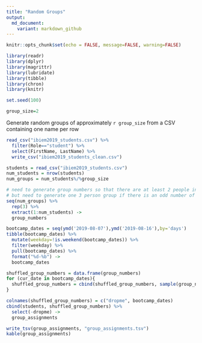 ```yaml
---
title: "Random Groups"
output:
  md_document:
    variant: markdown_github
---
```


```r
knitr::opts_chunk$set(echo = FALSE, message=FALSE, warning=FALSE)
```



```r

library(readr)
library(dplyr)
library(magrittr)
library(lubridate)
library(tibble)
library(chron)
library(knitr)

set.seed(100)

group_size=2
```

Generate random groups of approximately `r group_size` from a CSV containing one name per row

```r
read_csv("ibiem2019_students.csv") %>%
  filter(Role=="student") %>%
  select(FirstName, LastName) %>%
  write_csv("ibiem2019_students_clean.csv")
```

```r
students = read_csv("ibiem2019_students.csv")
num_students = nrow(students)
num_groups = num_students%/%group_size

# need to generate group numbers so that there are at least 2 people in each group
# but need to generate one 3 person group if there is an odd number of students
seq(num_groups) %>%
  rep(3) %>%
  extract(1:num_students) ->
  group_numbers
```


```r

bootcamp_dates = seq(ymd('2019-08-07'),ymd('2019-08-16'),by='days')
tibble(bootcamp_dates) %>%
  mutate(weekday=!is.weekend(bootcamp_dates)) %>%
  filter(weekday) %>%
  pull(bootcamp_dates) %>%
  format("%d-%b") ->
  bootcamp_dates

```

```r
shuffled_group_numbers = data.frame(group_numbers)
for (cur_date in bootcamp_dates){
  shuffled_group_numbers = cbind(shuffled_group_numbers, sample(group_numbers))
}

colnames(shuffled_group_numbers) = c("dropme", bootcamp_dates)
cbind(students, shuffled_group_numbers) %>%
  select(-dropme) ->
  group_assignments

write_tsv(group_assignments, "group_assignments.tsv")
kable(group_assignments)

```

